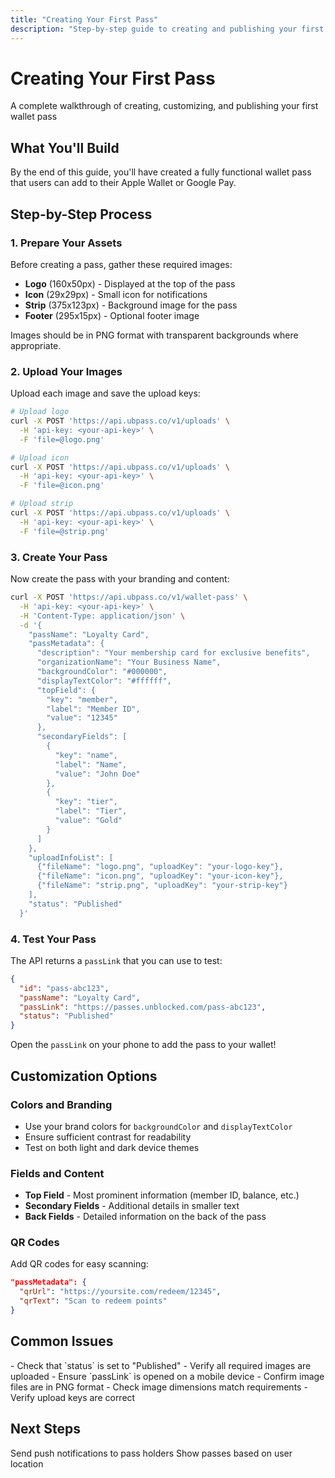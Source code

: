 ```yaml
---
title: "Creating Your First Pass"
description: "Step-by-step guide to creating and publishing your first wallet pass"
---
```


# Creating Your First Pass

A complete walkthrough of creating, customizing, and publishing your first wallet pass

## What You'll Build

By the end of this guide, you'll have created a fully functional wallet pass that users can add to their Apple Wallet or Google Pay.

## Step-by-Step Process

### 1. Prepare Your Assets

Before creating a pass, gather these required images:

- **Logo** (160x50px) - Displayed at the top of the pass
- **Icon** (29x29px) - Small icon for notifications  
- **Strip** (375x123px) - Background image for the pass
- **Footer** (295x15px) - Optional footer image

<Tip>
Images should be in PNG format with transparent backgrounds where appropriate.
</Tip>

### 2. Upload Your Images

Upload each image and save the upload keys:

```bash
# Upload logo
curl -X POST 'https://api.ubpass.co/v1/uploads' \
  -H 'api-key: <your-api-key>' \
  -F 'file=@logo.png'

# Upload icon  
curl -X POST 'https://api.ubpass.co/v1/uploads' \
  -H 'api-key: <your-api-key>' \
  -F 'file=@icon.png'

# Upload strip
curl -X POST 'https://api.ubpass.co/v1/uploads' \
  -H 'api-key: <your-api-key>' \
  -F 'file=@strip.png'
```

### 3. Create Your Pass

Now create the pass with your branding and content:

```bash
curl -X POST 'https://api.ubpass.co/v1/wallet-pass' \
  -H 'api-key: <your-api-key>' \
  -H 'Content-Type: application/json' \
  -d '{
    "passName": "Loyalty Card",
    "passMetadata": {
      "description": "Your membership card for exclusive benefits",
      "organizationName": "Your Business Name",
      "backgroundColor": "#000000",
      "displayTextColor": "#ffffff",
      "topField": {
        "key": "member",
        "label": "Member ID",
        "value": "12345"
      },
      "secondaryFields": [
        {
          "key": "name",
          "label": "Name", 
          "value": "John Doe"
        },
        {
          "key": "tier",
          "label": "Tier",
          "value": "Gold"
        }
      ]
    },
    "uploadInfoList": [
      {"fileName": "logo.png", "uploadKey": "your-logo-key"},
      {"fileName": "icon.png", "uploadKey": "your-icon-key"},
      {"fileName": "strip.png", "uploadKey": "your-strip-key"}
    ],
    "status": "Published"
  }'
```

### 4. Test Your Pass

The API returns a `passLink` that you can use to test:

```json
{
  "id": "pass-abc123",
  "passName": "Loyalty Card", 
  "passLink": "https://passes.unblocked.com/pass-abc123",
  "status": "Published"
}
```

Open the `passLink` on your phone to add the pass to your wallet!

## Customization Options

### Colors and Branding
- Use your brand colors for `backgroundColor` and `displayTextColor`
- Ensure sufficient contrast for readability
- Test on both light and dark device themes

### Fields and Content
- **Top Field** - Most prominent information (member ID, balance, etc.)
- **Secondary Fields** - Additional details in smaller text
- **Back Fields** - Detailed information on the back of the pass

### QR Codes
Add QR codes for easy scanning:

```json
"passMetadata": {
  "qrUrl": "https://yoursite.com/redeem/12345",
  "qrText": "Scan to redeem points"
}
```

## Common Issues

<AccordionGroup>
  <Accordion title="Pass not appearing in wallet">
    - Check that `status` is set to "Published"
    - Verify all required images are uploaded
    - Ensure `passLink` is opened on a mobile device
  </Accordion>
  
  <Accordion title="Images not displaying">
    - Confirm image files are in PNG format
    - Check image dimensions match requirements
    - Verify upload keys are correct
  </Accordion>
</AccordionGroup>

## Next Steps

<CardGroup cols={2}>
  <Card title="Add Notifications" href="/documentation/managing-notifications">
    Send push notifications to pass holders
  </Card>
  <Card title="Location Triggers" href="/documentation/working-with-locations">
    Show passes based on user location
  </Card>
</CardGroup>
